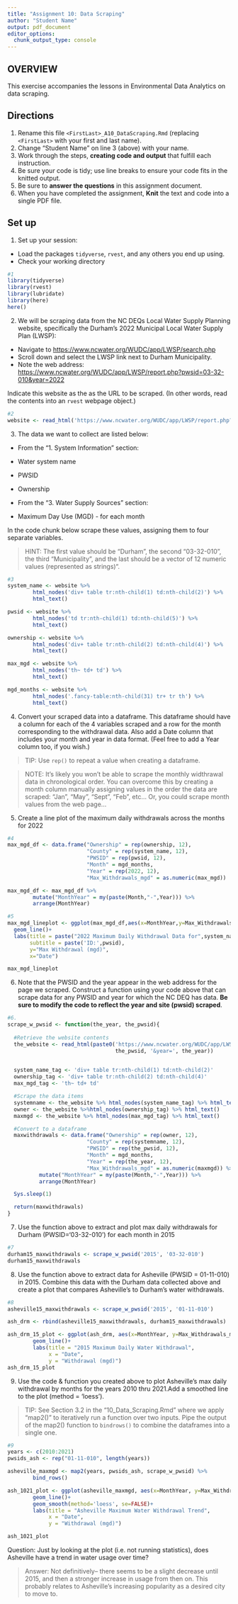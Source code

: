 ```yaml
---
title: "Assignment 10: Data Scraping"
author: "Student Name"
output: pdf_document
editor_options: 
  chunk_output_type: console
---
```


## OVERVIEW

This exercise accompanies the lessons in Environmental Data Analytics on data scraping.

## Directions

1.  Rename this file `<FirstLast>_A10_DataScraping.Rmd` (replacing `<FirstLast>` with your first and last name).
2.  Change "Student Name" on line 3 (above) with your name.
3.  Work through the steps, **creating code and output** that fulfill each instruction.
4.  Be sure your code is tidy; use line breaks to ensure your code fits in the knitted output.
5.  Be sure to **answer the questions** in this assignment document.
6.  When you have completed the assignment, **Knit** the text and code into a single PDF file.

## Set up

1.  Set up your session:

-   Load the packages `tidyverse`, `rvest`, and any others you end up using.
-   Check your working directory

```r
#1 
library(tidyverse)
library(rvest)
library(lubridate)
library(here)
here()
```

2.  We will be scraping data from the NC DEQs Local Water Supply Planning website, specifically the Durham's 2022 Municipal Local Water Supply Plan (LWSP):

-   Navigate to <https://www.ncwater.org/WUDC/app/LWSP/search.php>
-   Scroll down and select the LWSP link next to Durham Municipality.
-   Note the web address: <https://www.ncwater.org/WUDC/app/LWSP/report.php?pwsid=03-32-010&year=2022>

Indicate this website as the as the URL to be scraped. (In other words, read the contents into an `rvest` webpage object.)

```r
#2 
website <- read_html('https://www.ncwater.org/WUDC/app/LWSP/report.php?pwsid=03-32-010&year=2022')
```

3.  The data we want to collect are listed below:

-   From the "1. System Information" section:

-   Water system name

-   PWSID

-   Ownership

-   From the "3. Water Supply Sources" section:

-   Maximum Day Use (MGD) - for each month

In the code chunk below scrape these values, assigning them to four separate variables.

> HINT: The first value should be "Durham", the second "03-32-010", the third "Municipality", and the last should be a vector of 12 numeric values (represented as strings)".

```r
#3 
system_name <- website %>% 
        html_nodes('div+ table tr:nth-child(1) td:nth-child(2)') %>% 
        html_text()

pwsid <- website %>% 
        html_nodes('td tr:nth-child(1) td:nth-child(5)') %>% 
        html_text()

ownership <- website %>% 
        html_nodes('div+ table tr:nth-child(2) td:nth-child(4)') %>% 
        html_text()

max_mgd <- website %>% 
        html_nodes('th~ td+ td') %>% 
        html_text()

mgd_months <- website %>% 
        html_nodes('.fancy-table:nth-child(31) tr+ tr th') %>% 
        html_text()
```

4.  Convert your scraped data into a dataframe. This dataframe should have a column for each of the 4 variables scraped and a row for the month corresponding to the withdrawal data. Also add a Date column that includes your month and year in data format. (Feel free to add a Year column too, if you wish.)

> TIP: Use `rep()` to repeat a value when creating a dataframe.

> NOTE: It's likely you won't be able to scrape the monthly widthrawal data in chronological order. You can overcome this by creating a month column manually assigning values in the order the data are scraped: "Jan", "May", "Sept", "Feb", etc... Or, you could scrape month values from the web page...

5.  Create a line plot of the maximum daily withdrawals across the months for 2022

```r
#4 
max_mgd_df <- data.frame("Ownership" = rep(ownership, 12),
                         "County" = rep(system_name, 12),
                         "PWSID" = rep(pwsid, 12),
                         "Month" = mgd_months,
                         "Year" = rep(2022, 12),
                         "Max_Withdrawals_mgd" = as.numeric(max_mgd))

max_mgd_df <- max_mgd_df %>% 
        mutate("MonthYear" = my(paste(Month,"-",Year))) %>% 
        arrange(MonthYear)

#5 
max_mgd_lineplot <- ggplot(max_mgd_df,aes(x=MonthYear,y=Max_Withdrawals_mgd)) + 
  geom_line()+
  labs(title = paste("2022 Maximum Daily Withdrawal Data for",system_name),
       subtitle = paste('ID:',pwsid),
       y="Max Withdrawal (mgd)",
       x="Date")

max_mgd_lineplot
```

\newpage

6.  Note that the PWSID and the year appear in the web address for the page we scraped. Construct a function using your code above that can scrape data for any PWSID and year for which the NC DEQ has data. **Be sure to modify the code to reflect the year and site (pwsid) scraped**.

```r
#6. 
scrape_w_pwsid <- function(the_year, the_pwsid){
  
  #Retrieve the website contents 
  the_website <- read_html(paste0('https://www.ncwater.org/WUDC/app/LWSP/report.php?pwsid=',
                                  the_pwsid, '&year=', the_year))

  
  system_name_tag <- 'div+ table tr:nth-child(1) td:nth-child(2)'
  ownership_tag <- 'div+ table tr:nth-child(2) td:nth-child(4)'
  max_mgd_tag <- 'th~ td+ td'

  #Scrape the data items
  systemname <- the_website %>% html_nodes(system_name_tag) %>% html_text()
  owner <- the_website %>%html_nodes(ownership_tag) %>% html_text()
  maxmgd <- the_website %>% html_nodes(max_mgd_tag) %>% html_text()

  #Convert to a dataframe
  maxwithdrawals <- data.frame("Ownership" = rep(owner, 12),
                         "County" = rep(systemname, 12),
                         "PWSID" = rep(the_pwsid, 12),
                         "Month" = mgd_months,
                         "Year" = rep(the_year, 12),
                         "Max_Withdrawals_mgd" = as.numeric(maxmgd)) %>%
          mutate("MonthYear" = my(paste(Month,"-",Year))) %>%
          arrange(MonthYear)

  Sys.sleep(1)

  return(maxwithdrawals)
}
```

\newpage

7.  Use the function above to extract and plot max daily withdrawals for Durham (PWSID='03-32-010') for each month in 2015

```r
#7 
durham15_maxwithdrawals <- scrape_w_pwsid('2015', '03-32-010')
durham15_maxwithdrawals
```

8.  Use the function above to extract data for Asheville (PWSID = 01-11-010) in 2015. Combine this data with the Durham data collected above and create a plot that compares Asheville's to Durham's water withdrawals.

```r
#8 
asheville15_maxwithdrawals <- scrape_w_pwsid('2015', '01-11-010')

ash_drm <- rbind(asheville15_maxwithdrawals, durham15_maxwithdrawals)

ash_drm_15_plot <- ggplot(ash_drm, aes(x=MonthYear, y=Max_Withdrawals_mgd, color=County))+
        geom_line()+
        labs(title = "2015 Maximum Daily Water Withdrawal",
             x = "Date",
             y = "Withdrawal (mgd)")
ash_drm_15_plot
```

9.  Use the code & function you created above to plot Asheville's max daily withdrawal by months for the years 2010 thru 2021.Add a smoothed line to the plot (method = 'loess').

> TIP: See Section 3.2 in the "10_Data_Scraping.Rmd" where we apply "map2()" to iteratively run a function over two inputs. Pipe the output of the map2() function to `bindrows()` to combine the dataframes into a single one.

```r
#9 
years <- c(2010:2021)
pwsids_ash <- rep("01-11-010", length(years))

asheville_maxmgd <- map2(years, pwsids_ash, scrape_w_pwsid) %>% 
        bind_rows()

ash_1021_plot <- ggplot(asheville_maxmgd, aes(x=MonthYear, y=Max_Withdrawals_mgd))+
        geom_line()+
        geom_smooth(method='loess', se=FALSE)+
        labs(title = "Asheville Maximum Water Withdrawal Trend",
             x = "Date",
             y = "Withdrawal (mgd)")

ash_1021_plot
```

Question: Just by looking at the plot (i.e. not running statistics), does Asheville have a trend in water usage over time?

> Answer: Not definitively-- there seems to be a slight decrease until 2015, and then a stronger increase in usage from then on. This probably relates to Asheville's increasing popularity as a desired city to move to.
